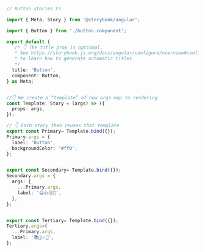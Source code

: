 ```ts
// Button.stories.ts

import { Meta, Story } from '@storybook/angular';

import { Button } from './button.component';

export default {
   /* 👇 The title prop is optional.
   * See https://storybook.js.org/docs/angular/configure/overview#configure-story-loading
   * to learn how to generate automatic titles
   */
  title: 'Button',
  component: Button,
} as Meta;


//👇 We create a “template” of how args map to rendering
const Template: Story = (args) => ({
  props: args,
});

// 👇 Each story then reuses that template
export const Primary= Template.bind({});
Primary.args = {
  label: 'Button',
  backgroundColor: '#ff0',
};


export const Secondary= Template.bind({});
Secondary.args = {
  args: {
    ...Primary.args,
    label: '😄👍😍💯',
  },
};


export const Tertiary= Template.bind({});
Tertiary.args={
  ...Primary.args,
  label: '📚📕📈🤓',
};
```
